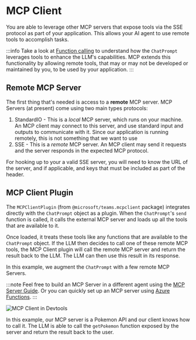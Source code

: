 
# MCP Client

You are able to leverage other MCP servers that expose tools via the SSE protocol as part of your application. This allows your AI agent to use remote tools to accomplish tasks.

:::info
Take a look at [Function calling](../function-calling) to understand how the `ChatPrompt` leverages tools to enhance the LLM's capabilities. MCP extends this functionality by allowing remote tools, that may or may not be developed or maintained by you, to be used by your application.
:::

## Remote MCP Server

The first thing that's needed is access to a **remote** MCP server. MCP Servers (at present) come using two main types protocols:

1. StandardIO - This is a _local_ MCP server, which runs on your machine. An MCP client may connect to this server, and use standard input and outputs to communicate with it. Since our application is running remotely, this is not something that we want to use
2. SSE - This is a _remote_ MCP server. An MCP client may send it requests and the server responds in the expected MCP protocol.

For hooking up to your a valid SSE server, you will need to know the URL of the server, and if applicable, and keys that must be included as part of the header.

## MCP Client Plugin

The `MCPClientPlugin` (from `@microsoft/teams.mcpclient` package) integrates directly with the `ChatPrompt` object as a plugin. When the `ChatPrompt`'s `send` function is called, it calls the external MCP server and loads up all the tools that are available to it.

Once loaded, it treats these tools like any functions that are available to the `ChatPrompt` object. If the LLM then decides to call one of these remote MCP tools, the MCP Client plugin will call the remote MCP server and return the result back to the LLM. The LLM can then use this result in its response.

<FileCodeBlock
    lang="typescript"
    src="/generated-snippets/ts/index.snippet.mcp-client-prompt-config.ts"
/>

In this example, we augment the `ChatPrompt` with a few remote MCP Servers.

:::note
Feel free to build an MCP Server in a different agent using the [MCP Server Guide](./mcp-server). Or you can quickly set up an MCP server using [Azure Functions](https://techcommunity.microsoft.com/blog/appsonazureblog/build-ai-agent-tools-using-remote-mcp-with-azure-functions/4401059).
:::

![MCP Client in Devtools](/screenshots/mcp-client-pokemon.gif)

In this example, our MCP server is a Pokemon API and our client knows how to call it. The LLM is able to call the `getPokemon` function exposed by the server and return the result back to the user.

